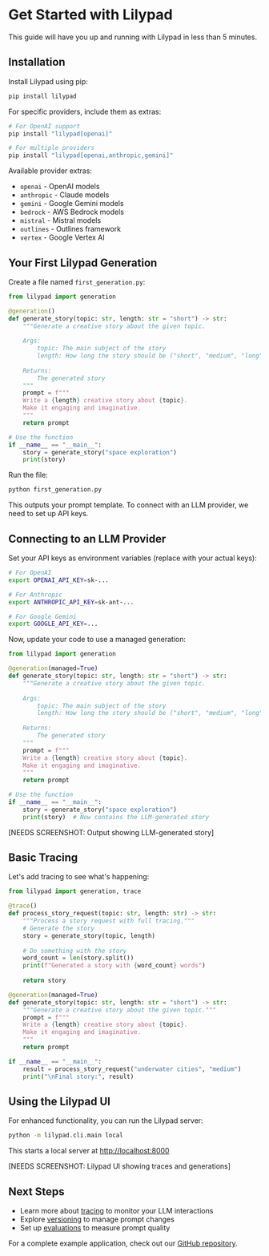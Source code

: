 # Get Started with Lilypad

This guide will have you up and running with Lilypad in less than 5 minutes.

## Installation

Install Lilypad using pip:

```bash
pip install lilypad
```

For specific providers, include them as extras:

```bash
# For OpenAI support
pip install "lilypad[openai]"

# For multiple providers
pip install "lilypad[openai,anthropic,gemini]"
```

Available provider extras:
- `openai` - OpenAI models
- `anthropic` - Claude models
- `gemini` - Google Gemini models
- `bedrock` - AWS Bedrock models
- `mistral` - Mistral models
- `outlines` - Outlines framework
- `vertex` - Google Vertex AI

## Your First Lilypad Generation

Create a file named `first_generation.py`:

```python
from lilypad import generation

@generation()
def generate_story(topic: str, length: str = "short") -> str:
    """Generate a creative story about the given topic.
    
    Args:
        topic: The main subject of the story
        length: How long the story should be ("short", "medium", "long")
    
    Returns:
        The generated story
    """
    prompt = f"""
    Write a {length} creative story about {topic}.
    Make it engaging and imaginative.
    """
    return prompt

# Use the function
if __name__ == "__main__":
    story = generate_story("space exploration")
    print(story)
```

Run the file:

```bash
python first_generation.py
```

This outputs your prompt template. To connect with an LLM provider, we need to set up API keys.

## Connecting to an LLM Provider

Set your API keys as environment variables (replace with your actual keys):

```bash
# For OpenAI
export OPENAI_API_KEY=sk-...

# For Anthropic
export ANTHROPIC_API_KEY=sk-ant-...

# For Google Gemini
export GOOGLE_API_KEY=...
```

Now, update your code to use a managed generation:

```python
from lilypad import generation

@generation(managed=True)
def generate_story(topic: str, length: str = "short") -> str:
    """Generate a creative story about the given topic.
    
    Args:
        topic: The main subject of the story
        length: How long the story should be ("short", "medium", "long")
    
    Returns:
        The generated story
    """
    prompt = f"""
    Write a {length} creative story about {topic}.
    Make it engaging and imaginative.
    """
    return prompt

# Use the function
if __name__ == "__main__":
    story = generate_story("space exploration")
    print(story)  # Now contains the LLM-generated story
```

[NEEDS SCREENSHOT: Output showing LLM-generated story]

## Basic Tracing

Let's add tracing to see what's happening:

```python
from lilypad import generation, trace

@trace()
def process_story_request(topic: str, length: str) -> str:
    """Process a story request with full tracing."""
    # Generate the story
    story = generate_story(topic, length)
    
    # Do something with the story
    word_count = len(story.split())
    print(f"Generated a story with {word_count} words")
    
    return story

@generation(managed=True)
def generate_story(topic: str, length: str = "short") -> str:
    """Generate a creative story about the given topic."""
    prompt = f"""
    Write a {length} creative story about {topic}.
    Make it engaging and imaginative.
    """
    return prompt

if __name__ == "__main__":
    result = process_story_request("underwater cities", "medium")
    print("\nFinal story:", result)
```

## Using the Lilypad UI

For enhanced functionality, you can run the Lilypad server:

```bash
python -m lilypad.cli.main local
```

This starts a local server at [http://localhost:8000](http://localhost:8000)

[NEEDS SCREENSHOT: Lilypad UI showing traces and generations]

## Next Steps

- Learn more about [tracing](/docs/tracing-introduction) to monitor your LLM interactions
- Explore [versioning](/docs/versioning-introduction) to manage prompt changes
- Set up [evaluations](/docs/evaluations-introduction) to measure prompt quality

For a complete example application, check out our [GitHub repository](https://github.com/Mirascope/lilypad).
